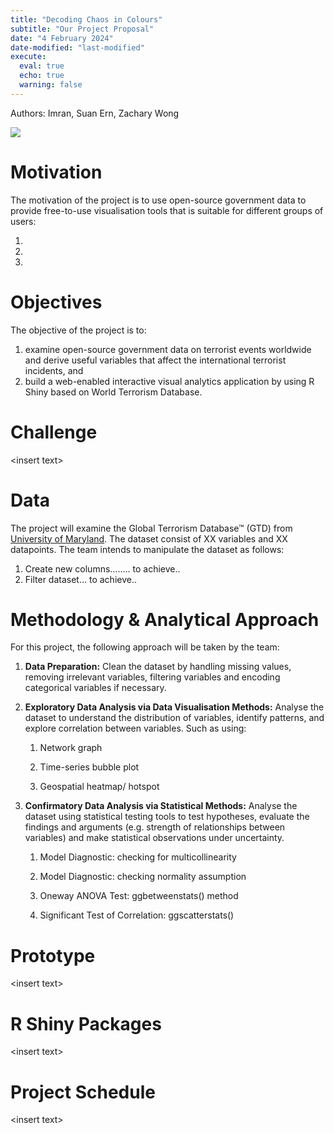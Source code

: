 ```yaml
---
title: "Decoding Chaos in Colours"
subtitle: "Our Project Proposal"
date: "4 February 2024"
date-modified: "last-modified"
execute: 
  eval: true
  echo: true
  warning: false
---
```


Authors: Imran, Suan Ern, Zachary Wong

![](images/GTD%20Heatmap_2020_Thumb.png)

# Motivation

The motivation of the project is to use open-source government data to provide free-to-use visualisation tools that is suitable for different groups of users:

1.  

2.  

3.  

# Objectives

The objective of the project is to:

1.  examine open-source government data on terrorist events worldwide and derive useful variables that affect the international terrorist incidents, and
2.  build a web-enabled interactive visual analytics application by using R Shiny based on World Terrorism Database.

# Challenge

\<insert text\>

# Data

The project will examine the Global Terrorism Database™ (GTD) from [University of Maryland](https://www.start.umd.edu/gtd){target="_blank"}. The dataset consist of XX variables and XX datapoints. The team intends to manipulate the dataset as follows:

1.  Create new columns........ to achieve..
2.  Filter dataset... to achieve..

# Methodology & Analytical Approach

For this project, the following approach will be taken by the team:

1.  **Data Preparation:** Clean the dataset by handling missing values, removing irrelevant variables, filtering variables and encoding categorical variables if necessary.

2.  **Exploratory Data Analysis via Data Visualisation Methods:** Analyse the dataset to understand the distribution of variables, identify patterns, and explore correlation between variables. Such as using:

    1.  Network graph

    2.  Time-series bubble plot

    3.  Geospatial heatmap/ hotspot

3.  **Confirmatory Data Analysis via Statistical Methods:** Analyse the dataset using statistical testing tools to test hypotheses, evaluate the findings and arguments (e.g. strength of relationships between variables) and make statistical observations under uncertainty.

    1.  Model Diagnostic: checking for multicollinearity

    2.  Model Diagnostic: checking normality assumption

    3.  Oneway ANOVA Test: ggbetweenstats() method

    4.  Significant Test of Correlation: ggscatterstats()

# Prototype

\<insert text\>

# R Shiny Packages

\<insert text\>

# Project Schedule

\<insert text\>
